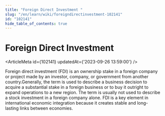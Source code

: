 ```yaml
---
title: "Foreign Direct Investment "
slug: "/en/learn/wiki/foreigndirectinvestment-102141"
id: "102141"
hide_table_of_contents: true
---
```



# Foreign Direct Investment 

<ArticleMeta id={102141} updatedAt={'2023-09-26 13:59:00'} />
<div className='border-solid border-b border-t-0 my-4 border-[var(--ifm-color-gray-300)]' />

Foreign direct investment (FDI) is an ownership stake in a foreign company or project made by an investor, company, or government from another country.Generally, the term is used to describe a business decision to acquire a substantial stake in a foreign business or to buy it outright to expand operations to a new region. The term is usually not used to describe a stock investment in a foreign company alone. FDI is a key element in international economic integration because it creates stable and long-lasting links between economies.
